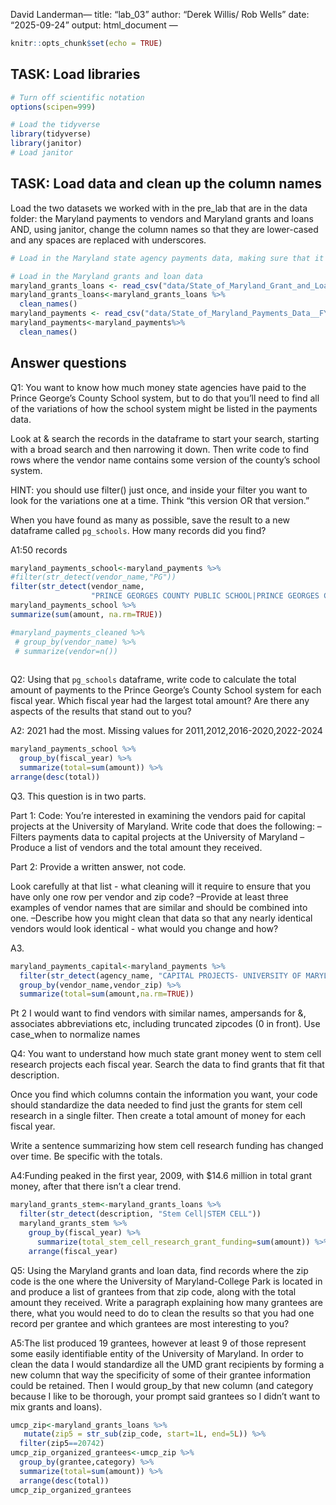 David Landerman---
title: "lab_03"
author: "Derek Willis/ Rob Wells"
date: "2025-09-24"
output: html_document
---

```r
knitr::opts_chunk$set(echo = TRUE)
```

## TASK: Load libraries

```r
# Turn off scientific notation
options(scipen=999)

# Load the tidyverse
library(tidyverse)
library(janitor)
# Load janitor
```

## TASK: Load data and clean up the column names

Load the two datasets we worked with in the pre_lab that are in the data folder: the Maryland payments to vendors and Maryland grants and loans AND, using janitor, change the column names so that they are lower-cased and any spaces are replaced with underscores.

```r
# Load in the Maryland state agency payments data, making sure that it correctly sets the datatypes using all of the rows

# Load in the Maryland grants and loan data
maryland_grants_loans <- read_csv("data/State_of_Maryland_Grant_and_Loan_Data__FY2009_to_FY2022.csv", guess_max=19482)
maryland_grants_loans<-maryland_grants_loans %>% 
  clean_names()
maryland_payments <- read_csv("data/State_of_Maryland_Payments_Data__FY2008_to_FY2024.csv", guess_max=369008)
maryland_payments<-maryland_payments%>% 
  clean_names()
```

## Answer questions

Q1: You want to know how much money state agencies have paid to the Prince George's County School system, but to do that you'll need to find all of the variations of how the school system might be listed in the payments data. 

Look at & search the records in the dataframe to start your search, starting with a broad search and then narrowing it down. Then write code to find rows where the vendor name contains some version of the county's school system.

HINT: you should use filter() just once, and inside your filter you want to look for the variations one at a time. Think "this version OR that version."

When you have found as many as possible, save the result to a new dataframe called `pg_schools`. How many records did you find?

A1:50 records

```r

maryland_payments_school<-maryland_payments %>%
#filter(str_detect(vendor_name,"PG"))
filter(str_detect(vendor_name,
                  "PRINCE GEORGES COUNTY PUBLIC SCHOOL|PRINCE GEORGES COUNTY SCHOOL|PRINCE GEORGES COUNTY PUBLIC SCHOOL|PRINCE GEORGE'S COUNTY PUBLIC SCHOOL|PG COUNTY PUBLIC SCHOOL"))
maryland_payments_school %>% 
summarize(sum(amount, na.rm=TRUE))

#maryland_payments_cleaned %>% 
 # group_by(vendor_name) %>% 
 # summarize(vendor=n())
  

```

Q2: Using that `pg_schools` dataframe, write code to calculate the total amount of payments to the Prince George's County School system for each fiscal year. Which fiscal year had the largest total amount? Are there any aspects of the results that stand out to you?

A2: 2021 had the most. Missing values for 2011,2012,2016-2020,2022-2024

```r
maryland_payments_school %>% 
  group_by(fiscal_year) %>% 
  summarize(total=sum(amount)) %>%   
arrange(desc(total))
```

Q3. This question is in two parts. 

Part 1: Code: You're interested in examining the vendors paid for capital projects at the University of Maryland. Write code that does the following: 
--Filters payments data to capital projects at the University of Maryland
--Produce a list of vendors and the total amount they received. 

Part 2: Provide a written answer, not code.

Look carefully at that list - what cleaning will it require to ensure that you have only one row per vendor and zip code? 
--Provide at least three examples of vendor names that are similar and should be combined into one. 
--Describe how you might clean that data so that any nearly identical vendors would look identical - what would you change and how?


A3.

```r
maryland_payments_capital<-maryland_payments %>% 
  filter(str_detect(agency_name, "CAPITAL PROJECTS- UNIVERSITY OF MARYLAND")) %>% 
  group_by(vendor_name,vendor_zip) %>% 
  summarize(total=sum(amount,na.rm=TRUE))
```

Pt 2
I would want to find vendors with similar names, ampersands for &, associates abbreviations etc, including truncated zipcodes (0 in front).
Use case_when to normalize names



Q4: You want to understand how much state grant money went to stem cell research projects each fiscal year. Search the data to find grants that fit that description. 

Once you find which columns contain the information you want, your code should standardize the data needed to find just the grants for stem cell research in a single filter. 
Then create a total amount of money for each fiscal year. 

Write a sentence summarizing how stem cell research funding has changed over time. Be specific with the totals.

A4:Funding peaked in the first year, 2009, with $14.6 million in total grant money, after that there isn't a clear trend.

```r
maryland_grants_stem<-maryland_grants_loans %>% 
  filter(str_detect(description, "Stem Cell|STEM CELL"))
  maryland_grants_stem %>% 
    group_by(fiscal_year) %>% 
      summarize(total_stem_cell_research_grant_funding=sum(amount)) %>% 
    arrange(fiscal_year)
```

Q5: Using the Maryland grants and loan data, find records where the zip code is the one where the University of Maryland-College Park is located in and produce a list of grantees from that zip code, along with the total amount they received. Write a paragraph explaining how many grantees are there, what you would need to do to clean the results so that you had one record per grantee and which grantees are most interesting to you?

A5:The list produced 19 grantees, however at least 9 of those represent some easily identifiable entity of the University of Maryland. In order to clean the data I would standardize all the UMD grant recipients by forming a new column that way the specificity of some of their grantee information could be retained. Then I would group_by that new column (and category because I like to be thorough, your prompt said grantees so I didn't want to mix grants and loans).

```r
umcp_zip<-maryland_grants_loans %>% 
   mutate(zip5 = str_sub(zip_code, start=1L, end=5L)) %>% 
  filter(zip5==20742)
umcp_zip_organized_grantees<-umcp_zip %>% 
  group_by(grantee,category) %>% 
  summarize(total=sum(amount)) %>% 
  arrange(desc(total))
umcp_zip_organized_grantees
  
```
